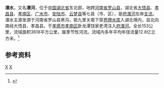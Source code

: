 {{Infobox River
  | river_name      =澴水
  | image_name      = 
  | image_size      = 
  | caption         = 
  | origin          = [[河南省|河南省]][[罗山县|罗山县]]黑沟
  | mouth           = [[湖北省|湖北省]][[孝感市|孝感市]][[孝南区|孝南区]]卧龙潭饶家老湾[[府澴河|府澴河]]
  | basin_countries = {{PRC}}
  | length          = 153公里
  | elevation       = 
  | mouth_elevation = 
  | discharge       = 
  | watershed       = 3618平方千米
}}
'''澴水'''，又名'''澴河'''，位于[[中国|中国]][[湖北省|湖北省]]东北部，地跨[[河南省|河南省]][[罗山县|罗山县]]，湖北省[[大悟县|大悟县]]、[[孝昌县|孝昌县]]、[[孝南区|孝南区]]、[[广水市|广水市]]、[[安陆市|安陆市]]、[[云梦县|云梦县]]等七县（市、区），是[[府澴河|府澴河]]左岸[[支流|支流]]。澴水主源发源于河南省罗山县黑沟，抵九里关南下穿[[界牌水库|界牌水库]]入湖北境内，自北向南经大悟县、孝昌县，于[[孝感市|孝感市]][[孝南区|孝南区]]卧龙潭饶家老湾注入[[府澴河|府澴河]]。全长153公里，流域面积3618平方公里，属季节性河流。流域内多年平均年径流量12.8亿立方米。<ref name="中国河湖大典">{{cite book zh |author=《中国河湖大典》编纂委员会 |title=《中国河湖大典·长江卷（下）》 |format=M |edition=1 |location=北京 |publisher=中国水利水电出版社 |date=2010年1月 |pages=627 |id= ISBN 978-7-5084-6512-8}}</ref>
==参考资料==
<references/>

[[Category:长江水系|X]]
[[Category:湖北河流|X]]